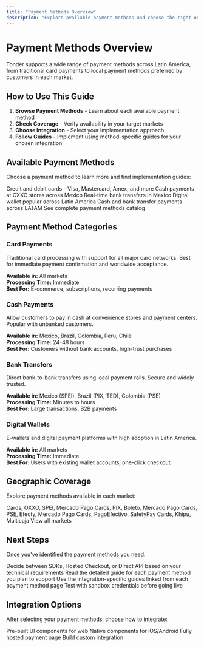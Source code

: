```yaml
---
title: "Payment Methods Overview"
description: "Explore available payment methods and choose the right ones for your business"
---
```


# Payment Methods Overview

Tonder supports a wide range of payment methods across Latin America, from traditional card payments to local payment methods preferred by customers in each market.

## How to Use This Guide

1. **Browse Payment Methods** - Learn about each available payment method
2. **Check Coverage** - Verify availability in your target markets
3. **Choose Integration** - Select your implementation approach
4. **Follow Guides** - Implement using method-specific guides for your chosen integration

## Available Payment Methods

Choose a payment method to learn more and find implementation guides:

<CardGroup cols={2}>
  <Card title="Card Payments" icon="credit-card" href="/mock-getting-started/payment-methods/cards">
    Credit and debit cards - Visa, Mastercard, Amex, and more
  </Card>
  <Card title="OXXO Pay" icon="building" href="/mock-getting-started/payment-methods/oxxo">
    Cash payments at OXXO stores across Mexico
  </Card>
  <Card title="SPEI Transfers" icon="building-columns" href="/mock-getting-started/payment-methods/spei">
    Real-time bank transfers in Mexico
  </Card>
  <Card title="Mercado Pago" icon="wallet" href="/mock-getting-started/payment-methods/mercadopago">
    Digital wallet popular across Latin America
  </Card>
  <Card title="SafetyPay" icon="shield-check" href="/mock-getting-started/payment-methods/safetypay">
    Cash and bank transfer payments across LATAM
  </Card>
  <Card title="All Methods" icon="ellipsis" href="/online-payments/payment-methods">
    See complete payment methods catalog
  </Card>
</CardGroup>

## Payment Method Categories

### Card Payments
Traditional card processing with support for all major card networks. Best for immediate payment confirmation and worldwide acceptance.

**Available in:** All markets  
**Processing Time:** Immediate  
**Best For:** E-commerce, subscriptions, recurring payments

### Cash Payments
Allow customers to pay in cash at convenience stores and payment centers. Popular with unbanked customers.

**Available in:** Mexico, Brazil, Colombia, Peru, Chile  
**Processing Time:** 24-48 hours  
**Best For:** Customers without bank accounts, high-trust purchases

### Bank Transfers
Direct bank-to-bank transfers using local payment rails. Secure and widely trusted.

**Available in:** Mexico (SPEI), Brazil (PIX, TED), Colombia (PSE)  
**Processing Time:** Minutes to hours  
**Best For:** Large transactions, B2B payments

### Digital Wallets
E-wallets and digital payment platforms with high adoption in Latin America.

**Available in:** All markets  
**Processing Time:** Immediate  
**Best For:** Users with existing wallet accounts, one-click checkout

## Geographic Coverage

Explore payment methods available in each market:

<CardGroup cols={3}>
  <Card title="Mexico" icon="flag" href="/online-payments/coverage/mexico">
    Cards, OXXO, SPEI, Mercado Pago
  </Card>
  <Card title="Brazil" icon="flag" href="/online-payments/coverage/brazil">
    Cards, PIX, Boleto, Mercado Pago
  </Card>
  <Card title="Colombia" icon="flag" href="/online-payments/coverage/colombia">
    Cards, PSE, Efecty, Mercado Pago
  </Card>
  <Card title="Peru" icon="flag" href="/online-payments/coverage/peru">
    Cards, PagoEfectivo, SafetyPay
  </Card>
  <Card title="Chile" icon="flag" href="/online-payments/coverage/chile">
    Cards, Khipu, Multicaja
  </Card>
  <Card title="More Countries" icon="globe" href="/online-payments/coverage/coverage">
    View all markets
  </Card>
</CardGroup>

## Next Steps

Once you've identified the payment methods you need:

<Steps>
  <Step title="Choose Integration Method">
    Decide between SDKs, Hosted Checkout, or Direct API based on your technical requirements
  </Step>
  
  <Step title="Review Payment Method Page">
    Read the detailed guide for each payment method you plan to support
  </Step>
  
  <Step title="Follow Implementation Guides">
    Use the integration-specific guides linked from each payment method page
  </Step>
  
  <Step title="Test Integration">
    Test with sandbox credentials before going live
  </Step>
</Steps>

## Integration Options

After selecting your payment methods, choose how to integrate:

<CardGroup cols={3}>
  <Card title="Web SDKs" icon="code" href="/mock-sdks/web/overview">
    Pre-built UI components for web
  </Card>
  <Card title="Mobile SDKs" icon="mobile" href="/mock-sdks/mobile/overview">
    Native components for iOS/Android
  </Card>
  <Card title="Hosted Checkout" icon="browser" href="/mock-hosted/overview">
    Fully hosted payment page
  </Card>
  <Card title="Direct API" icon="terminal" href="/mock-direct-api/overview">
    Build custom integration
  </Card>
</CardGroup>

